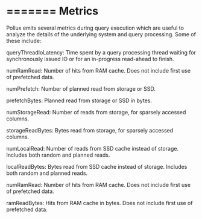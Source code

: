=======
Metrics
=======

Pollux emits several metrics during query execution which are useful to analyze the details of the underlying system and query processing. Some of these include:

queryThreadIoLatency: Time spent by a query processing thread waiting for synchronously issued IO or for an in-progress read-ahead to finish.

numRamRead: Number of hits from RAM cache. Does not include first use of prefetched data.

numPrefetch: Number of planned read from storage or SSD.

prefetchBytes: Planned read from storage or SSD in bytes.

numStorageRead: Number of reads from storage, for sparsely accessed columns.

storageReadBytes: Bytes read from storage, for sparsely accessed columns.

numLocalRead: Number of reads from SSD cache instead of storage. Includes both random and planned reads.

localReadBytes: Bytes read from SSD cache instead of storage. Includes both random and planned reads.

numRamRead: Number of hits from RAM cache. Does not include first use of prefetched data.

ramReadBytes: Hits from RAM cache in bytes. Does not include first use of prefetched data.
